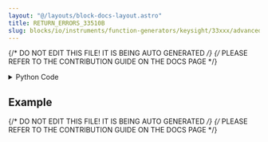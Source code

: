 ```yaml
---
layout: "@/layouts/block-docs-layout.astro"
title: RETURN_ERRORS_33510B
slug: blocks/io/instruments/function-generators/keysight/33xxx/advanced/return-errors-33510b
---
```


{/* DO NOT EDIT THIS FILE! IT IS BEING AUTO GENERATED */}
{/* PLEASE REFER TO THE CONTRIBUTION GUIDE ON THE DOCS PAGE */}


<PythonDocsDisplay docstring={docstring} />

<details>
<summary>Python Code</summary>

```python
from flojoy import flojoy, DataContainer, TextBlob, VisaConnection
from typing import Optional


@flojoy(inject_connection=True)
def RETURN_ERRORS_33510B(
    connection: VisaConnection,
    default: Optional[DataContainer] = None,
) -> TextBlob:
    """The RETURN_ERRORS_33510B node returns error messages from the WFG.

    Error retrival is first-in-first-out (FIFO). Returning errors clears them
    from the instruments queue.

    Requires a CONNECTION_33510B node at the start of the app to connect with
    the instrument. The VISA address will then be listed under 'connection'.

    This node should also work with compatible Keysight 33XXX wavefunction
    generators (although they are untested).

    Parameters
    ----------
    connection: VisaConnection
        The VISA address (requires the CONNECTION_MDO3XXX node).

    Returns
    -------
    DataContainer
        TextBlob: Returns all errors in the WFG memory.
    """

    ks = connection.get_handle()

    err_code, err_message = ks.error()
    errors = f"{err_code} {err_message}"

    return TextBlob(text_blob=errors)

```

[Find this Flojoy Block on GitHub](https://github.com/flojoy-ai/blocks/blob/main/blocks/IO/INSTRUMENTS/FUNCTION_GENERATORS/KEYSIGHT/33XXX/ADVANCED/RETURN_ERRORS_33510B/RETURN_ERRORS_33510B.py)

</details>

## Example


<GetHelpWidget />


<AppDisplay app={app} blockName="RETURN_ERRORS_33510B" client:visible />


<Example />

{/* DO NOT EDIT THIS FILE! IT IS BEING AUTO GENERATED */}
{/* PLEASE REFER TO THE CONTRIBUTION GUIDE ON THE DOCS PAGE */}
